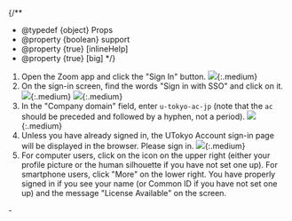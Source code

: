 
{/**
  * @typedef {object} Props
  * @property {boolean} support
  * @property {true} [inlineHelp]
  * @property {true} [big]
  */}

1. Open the Zoom app and click the "Sign In" button.
   <If cond={props.big}>
     ![](/en/zoom/signin/4.png){:.medium}
   </If>
2. On the sign-in screen, find the words "Sign in with SSO" and click on it.
   <If cond={props.big}>
     ![](/en/zoom/signin/5.png){:.medium}
     ![](/en/zoom/signin/6.png){:.medium}
   </If>
3. In the "Company domain" field, enter `u-tokyo-ac-jp` (note that the `ac` should be preceded and followed by a hyphen, not a period).
    <If cond={props.big}>
      ![](/en/zoom/signin/7.png){:.medium}
    </If>
4. Unless you have already signed in, the UTokyo Account sign-in page will be displayed in the browser. Please sign in.
   <If cond={props.big}>
     ![](/en/zoom/signin/2.png){:.medium}
   </If>
   <If cond={props.inlineHelp}>
     <SigninAppHelpDomain />
   </If>
5. For computer users, click on the icon on the upper right (either your profile picture or the human silhouette if you have not set one up). For smartphone users, click "More" on the lower right. You have properly signed in if you see your name (or Common ID if you have not set one up) and the message "License Available" on the screen.

<If cond={props.inlineHelp}>
  <Support lang="en" show={props.support} />
  <Help lang="en" support={props.support}  slot="else">
    - <SigninAppHelpDomain oneline />
  </Help>
</If>
